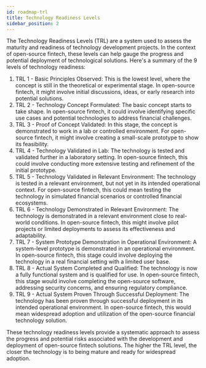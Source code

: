 ---
id: roadmap-trl
title: Technology Readiness Levels
sidebar_position: 2
---

<PicCenter image="/img/primers/trlmain.png" name="TRL Overview">

The Technology Readiness Levels (TRL) are a system used to assess the maturity and readiness of technology development projects. In the context of open-source fintech, these levels can help gauge the progress and potential deployment of technological solutions. Here's a summary of the 9 levels of technology readiness:

1. TRL 1 - Basic Principles Observed: This is the lowest level, where the concept is still in the theoretical or experimental stage. In open-source fintech, it might involve initial discussions, ideas, or early research into potential solutions.
2. TRL 2 - Technology Concept Formulated: The basic concept starts to take shape. In open-source fintech, it could involve identifying specific use cases and potential technologies to address financial challenges.
3. TRL 3 - Proof of Concept Validated: In this stage, the concept is demonstrated to work in a lab or controlled environment. For open-source fintech, it might involve creating a small-scale prototype to show its feasibility.
4. TRL 4 - Technology Validated in Lab: The technology is tested and validated further in a laboratory setting. In open-source fintech, this could involve conducting more extensive testing and refinement of the initial prototype.
5. TRL 5 - Technology Validated in Relevant Environment: The technology is tested in a relevant environment, but not yet in its intended operational context. For open-source fintech, this could mean testing the technology in simulated financial scenarios or controlled financial ecosystems.
6. TRL 6 - Technology Demonstrated in Relevant Environment: The technology is demonstrated in a relevant environment close to real-world conditions. In open-source fintech, this might involve pilot projects or limited deployments to assess its effectiveness and adaptability.
7. TRL 7 - System Prototype Demonstration in Operational Environment: A system-level prototype is demonstrated in an operational environment. In open-source fintech, this stage could involve deploying the technology in a real financial setting with a limited user base.
8. TRL 8 - Actual System Completed and Qualified: The technology is now a fully functional system and is qualified for use. In open-source fintech, this stage would involve completing the open-source software, addressing security concerns, and ensuring regulatory compliance.
9. TRL 9 - Actual System Proven Through Successful Deployment: The technology has been proven through successful deployment in its intended operational environment. In open-source fintech, this would mean widespread adoption and utilization of the open-source financial technology solution.

These technology readiness levels provide a systematic approach to assess the progress and potential risks associated with the development and deployment of open-source fintech solutions. The higher the TRL level, the closer the technology is to being mature and ready for widespread adoption.
</PicCenter>